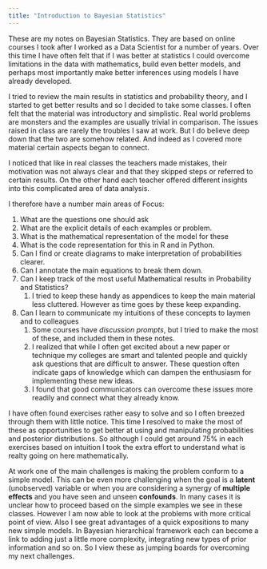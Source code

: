 ```yaml
---
title: "Introduction to Bayesian Statistics"
---
```


These are my notes on Bayesian Statistics. They are based on online courses I took after I worked as a Data Scientist for a number of years. Over this time I have often felt that if I was better at statistics I could overcome limitations in the data with mathematics, build even better models, and perhaps most importantly make better inferences using models I have already developed.

I tried to review the main results in statistics and probability theory, and I started to get better results and so I decided to take some classes. I often felt that the material was introductory and simplistic. Real world problems are monsters and the examples are usually trivial in comparison. The issues raised in class are rarely the troubles I saw at work. But I do believe deep down that the two are somehow related. And indeed as I covered more material certain aspects began to connect.

I noticed that like in real classes the teachers made mistakes, their motivation was not always clear and that they skipped steps or referred to certain results. On the other hand each teacher offered different insights into this complicated area of data analysis.

I therefore have a number main areas of Focus:

1.  What are the questions one should ask
2.  What are the explicit details of each examples or problem.
3.  What is the mathematical representation of the model for these
4.  What is the code representation for this in R and in Python.
5.  Can I find or create diagrams to make interpretation of probabilities clearer.
6.  Can I annotate the main equations to break them down.
7.  Can I keep track of the most useful Mathematical results in Probability and Statistics?
    1.  I tried to keep these handy as appendices to keep the main material less cluttered. However as time goes by these keep expanding.
8.  Can I learn to communicate my intuitions of these concepts to laymen and to colleagues
    1.  Some courses have *discussion prompts*, but I tried to make the most of these, and included them in these notes.
    2.  I realized that while I often get excited about a new paper or technique my colleges are smart and talented people and quickly ask questions that are difficult to answer. These question often indicate gaps of knowledge which can dampen the enthusiasm for implementing these new ideas.
    3.  I found that good communicators can overcome these issues more readily and connect what they already know.

I have often found exercises rather easy to solve and so I often breezed through them with little notice. This time I resolved to make the most of these as opportunities to get better at using and manipulating probabilities and posterior distributions. So although I could get around 75% in each exercises based on intuition I took the extra effort to understand what is realty going on here mathematically.

At work one of the main challenges is making the problem conform to a simple model. This can be even more challenging when the goal is a **latent** (unobserved) variable or when you are considering a synergy of **multiple effects** and you have seen and unseen **confounds**. In many cases it is unclear how to proceed based on the simple examples we see in these classes. However I am now able to look at the problems with more critical point of view. Also I see great advantages of a quick expositions to many new simple models. In Bayesian hierarchical framework each can become a link to adding just a little more complexity, integrating new types of prior information and so on. So I view these as jumping boards for overcoming my next challenges.
